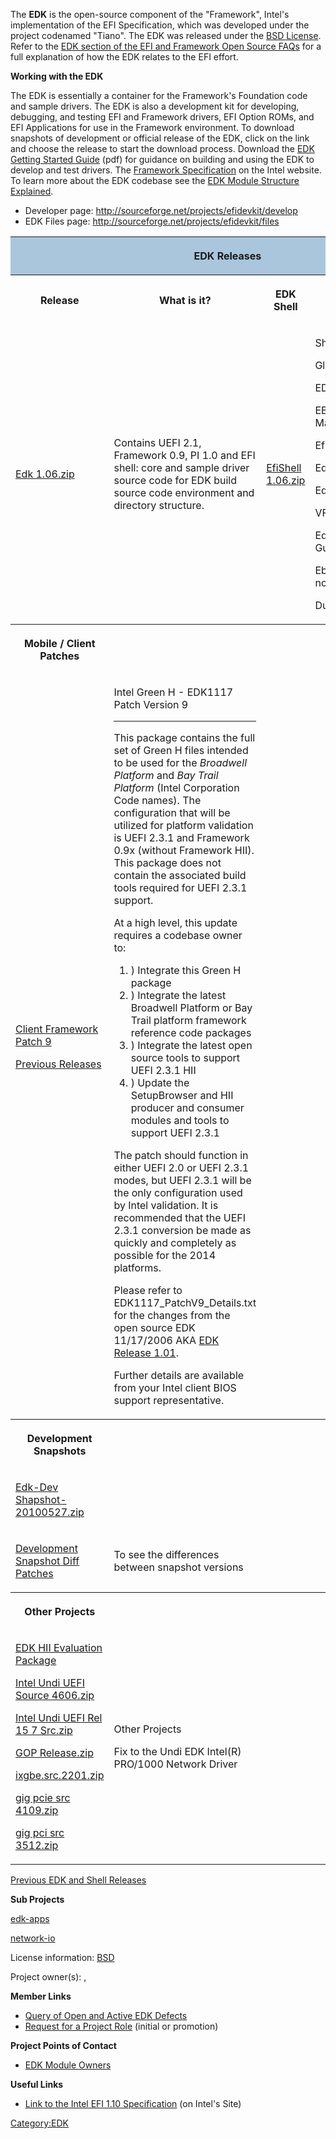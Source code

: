 [[Category:EDK]]
The '''EDK''' is the open-source component of the "Framework", Intel's implementation of the EFI Specification, which was developed under the project codenamed "Tiano". The EDK was released under the  [[BSD License]]. Refer to the  [[FAQ#EDK_and_Fat-Driver_Projects_FAQ|EDK  section of the EFI and Framework Open Source FAQs]]  for a full explanation of how the EDK relates to the EFI effort.


'''Working with the EDK'''

The EDK is essentially a container for the Framework's Foundation code and sample drivers. The EDK is also a development kit for developing, debugging, and testing EFI and Framework drivers, EFI Option ROMs, and EFI Applications for use in the Framework environment. To download snapshots of development or official release of the EDK, click on the link and choose the release to start the download process.  Download the [http://sourceforge.net/projects/efidevkit/files/Edk%20Getting%20Started%20Guide%5B1%5D.0.41.pdf/download EDK Getting Started Guide] (pdf) for guidance on building and using the EDK to develop and test drivers.  The [http://www.intel.com/technology/framework/spec.htm Framework Specification] on the Intel website.  To learn more about the EDK codebase see the [http://sourceforge.net/apps/mediawiki/tianocore/index.php?title=Modules EDK Module Structure Explained].

* Developer page: http://sourceforge.net/projects/efidevkit/develop
* EDK Files page: http://sourceforge.net/projects/efidevkit/files



<div class="t_projects">

<table>
<tr><th colspan="4" style="background-color:#a9c6dd">EDK Releases</th></tr>
<tr>
<th>Release</th>
<th>What is it?</th>
<th>EDK Shell</th>
<th>Documents</th>
</tr>

<tr>
<td>
[http://sourceforge.net/projects/efidevkit/files/Releases/Official%20Releases/Edk%201.06.zip/download Edk 1.06.zip]
</td>
<td>
Contains UEFI 2.1, Framework 0.9, PI 1.0 and EFI shell:  core and sample driver source code for EDK build source code environment and directory structure.
</td>
<td>
[http://sourceforge.net/projects/efi-shell/files/Releases/Official%20Releases/EfiShell%201.06.zip/download EfiShell 1.06.zip]
</td>

<td>
ShellCommandManual.pdf

Glue_Library.pdf

EDK BuildDocument.pdf

EBC Debugger User Manual.pdf

EfiDriverLib.pdf

EdkReference Manual.pdf

EdkReferenceManual.zip

VFR.pdf

Edk Getting Started Guide[1].pdf

EbcDegubber Release notes

DuetRelNotes.txt
</td>
</tr>
<tr>
<th>Mobile / Client Patches </th>
<th></th>
<th></th>
<th></th>
</tr>

<tr>
<td>

[http://sourceforge.net/projects/efidevkit/files/Releases/Others/Other%20Contribution/EDK1117_Client_Framework_PatchV9.zip/download Client Framework Patch 9]


[http://sourceforge.net/projects/efidevkit/files/Releases/Others/Other%20Contribution/ Previous Releases]

</td>
<td>
Intel Green H - EDK1117 Patch Version 9

----
 
This package contains the full set of Green H files intended to be used for the ''Broadwell Platform'' and ''Bay Trail Platform'' (Intel Corporation Code names).
The configuration that will be utilized for platform validation is UEFI 2.3.1 and Framework 0.9x (without Framework HII).
This package does not contain the associated build tools required for UEFI 2.3.1 support.

At a high level, this update requires a codebase owner to:
#) Integrate this Green H package
#) Integrate the latest Broadwell Platform or Bay Trail platform framework reference code packages
#) Integrate the latest open source tools to support UEFI 2.3.1 HII
#) Update the SetupBrowser and HII producer and consumer modules and tools to support UEFI 2.3.1

The patch should function in either UEFI 2.0 or UEFI 2.3.1 modes, but UEFI 2.3.1 will be the only configuration used by Intel validation.
It is recommended that the UEFI 2.3.1 conversion be made as quickly and completely as possible for the 2014 platforms.

Please refer to EDK1117_PatchV9_Details.txt for the changes from the open source EDK 11/17/2006 
AKA [http://sourceforge.net/projects/efidevkit/files/Releases/Official%20Releases/EDK%201.01.zip/download EDK Release 1.01].

Further details are available from your Intel client BIOS support representative.  
</td>
<td></td>
<td></td>
</tr>


<tr>
<th>Development Snapshots</th>
<th></th>
<th></th>
<th></th>
</tr>

<tr>
<td>
[http://sourceforge.net/projects/efidevkit/files/Releases/Development%20Snapshots/Edk-Dev-Snapshot-20100527.zip/download Edk-Dev Shapshot-20100527.zip]
</td>
<td></td>
<td></td>
<td>
<tr>
<td>
[https://sourceforge.net/projects/efidevkit/files/Releases/Development%20Snapshots%20Diff%20Patches/ Development Snapshot Diff Patches]
</td>
<td>
To see the differences between snapshot versions
</td>
<td></td>
<td></td>
</tr>


<tr>
<th>Other Projects</th>
<th></th>
<th></th>
<th></th>
</tr>

<tr>
<td>
[http://sourceforge.net/projects/efidevkit/files/Releases/Others/EDK%20HII%20Evaluation%20Package.zip/download EDK HII Evaluation Package]

[http://sourceforge.net/projects/efidevkit/files/Releases/Others/Other%20Contribution/gig_efi_src_4606.zip/download Intel Undi UEFI Source 4606.zip]

[http://sourceforge.net/projects/efidevkit/files/Releases/Others/Other%20Contribution/Intel_Undi_UEFI_Rel_15_7_src.zip/download Intel Undi UEFI Rel 15 7 Src.zip]

[http://sourceforge.net/projects/efidevkit/files/Releases/Others/Other%20Contribution/GOP_Release.zip/download GOP Release.zip]

[http://sourceforge.net/projects/efidevkit/files/Releases/Others/Other%20Contribution/ixgbe_src_2201.zip/download ixgbe.src.2201.zip]

[http://sourceforge.net/projects/efidevkit/files/Releases/Others/Other%20Contribution/gig_pcie_src_4109.zip/download gig pcie src 4109.zip]

[http://sourceforge.net/projects/efidevkit/files/Releases/Others/Other%20Contribution/gig_pci_src_3512.zip/download gig pci src 3512.zip]
<td>
Other Projects


Fix to the Undi EDK Intel(R) PRO/1000 Network Driver
</td>
<td>
</td>
<td></td>
</tr>




</table>

</div>

[[Previous EDK and Shell Releases]]

'''Sub Projects'''

[[Edk-apps|edk-apps]]

[[Network-io|network-io]]

License information: [http://www.opensource.org/licenses/bsd-license.php BSD]

Project owner(s): {{sfuser|hhtian}}, {{sfuser|laurie0131}}

'''Member Links'''

* [http://sourceforge.net/apps/trac/efidevkit/report/8 Query of Open and Active EDK Defects]
* [http://sourceforge.net/project/memberlist.php?group_id=288624 Request for a Project Role] (initial or promotion)


'''Project Points of Contact'''
* [[modules|EDK Module Owners]]


'''Useful Links'''

*[http://developer.intel.com/technology/efi/index.htm Link to the Intel EFI 1.10 Specification] (on Intel's Site)